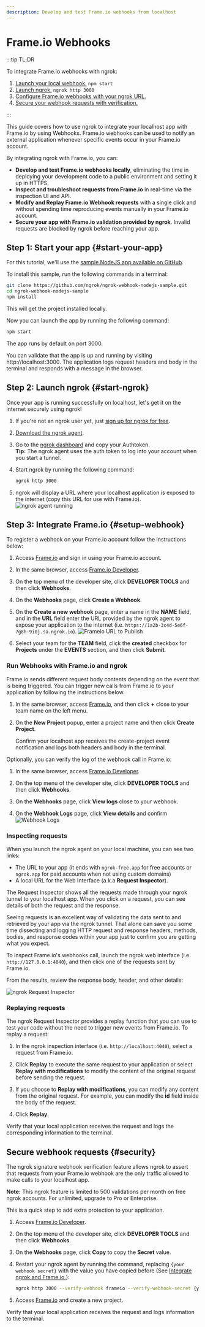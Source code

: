 ```yaml
---
description: Develop and test Frame.io webhooks from localhost
---
```


# Frame.io Webhooks

:::tip TL;DR

To integrate Frame.io webhooks with ngrok:

1. [Launch your local webhook.](#start-your-app) `npm start`
1. [Launch ngrok.](#start-ngrok) `ngrok http 3000`
1. [Configure Frame.io webhooks with your ngrok URL.](#setup-webhook)
1. [Secure your webhook requests with verification.](#security)

:::

This guide covers how to use ngrok to integrate your localhost app with Frame.io by using Webhooks.
Frame.io webhooks can be used to notify an external application whenever specific events occur in your Frame.io account.

By integrating ngrok with Frame.io, you can:

- **Develop and test Frame.io webhooks locally**, eliminating the time in deploying your development code to a public environment and setting it up in HTTPS.
- **Inspect and troubleshoot requests from Frame.io** in real-time via the inspection UI and API.
- **Modify and Replay Frame.io Webhook requests** with a single click and without spending time reproducing events manually in your Frame.io account.
- **Secure your app with Frame.io validation provided by ngrok**. Invalid requests are blocked by ngrok before reaching your app.

## **Step 1**: Start your app {#start-your-app}

For this tutorial, we'll use the [sample NodeJS app available on GitHub](https://github.com/ngrok/ngrok-webhook-nodejs-sample).

To install this sample, run the following commands in a terminal:

```bash
git clone https://github.com/ngrok/ngrok-webhook-nodejs-sample.git
cd ngrok-webhook-nodejs-sample
npm install
```

This will get the project installed locally.

Now you can launch the app by running the following command:

```bash
npm start
```

The app runs by default on port 3000.

You can validate that the app is up and running by visiting http://localhost:3000. The application logs request headers and body in the terminal and responds with a message in the browser.

## **Step 2**: Launch ngrok {#start-ngrok}

Once your app is running successfully on localhost, let's get it on the internet securely using ngrok!

1. If you're not an ngrok user yet, just [sign up for ngrok for free](https://ngrok.com/signup).

1. [Download the ngrok agent](https://ngrok.com/download).

1. Go to the [ngrok dashboard](https://dashboard.ngrok.com) and copy your Authtoken. <br />
   **Tip:** The ngrok agent uses the auth token to log into your account when you start a tunnel.
1. Start ngrok by running the following command:

   ```bash
   ngrok http 3000
   ```

1. ngrok will display a URL where your localhost application is exposed to the internet (copy this URL for use with Frame.io).
   ![ngrok agent running](/img/integrations/launch_ngrok_tunnel.png)

## **Step 3**: Integrate Frame.io {#setup-webhook}

To register a webhook on your Frame.io account follow the instructions below:

1. Access [Frame.io](https://frame.io/) and sign in using your Frame.io account.

1. In the same browser, access [Frame.io Developer](https://developer.frame.io/).

1. On the top menu of the developer site, click **DEVELOPER TOOLS** and then click **Webhooks**.

1. On the **Webhooks** page, click **Create a Webhook**.

1. On the **Create a new webhook** page, enter a name in the **NAME** field, and in the **URL** field enter the URL provided by the ngrok agent to expose your application to the internet (i.e. `https://1a2b-3c4d-5e6f-7g8h-9i0j.sa.ngrok.io`).
   ![Frameio URL to Publish](img/ngrok_url_configuration_frameio.png)

1. Select your team for the **TEAM** field, click the **created** checkbox for **Projects** under the **EVENTS** section, and then click **Submit**.

### Run Webhooks with Frame.io and ngrok

Frame.io sends different request body contents depending on the event that is being triggered.
You can trigger new calls from Frame.io to your application by following the instructions below.

1. In the same browser, access [Frame.io](https://frame.io/), and then click **+** close to your team name on the left menu.

1. On the **New Project** popup, enter a project name and then click **Create Project**.

   Confirm your localhost app receives the create-project event notification and logs both headers and body in the terminal.

Optionally, you can verify the log of the webhook call in Frame.io:

1. In the same browser, access [Frame.io Developer](https://developer.frame.io/).

1. On the top menu of the developer site, click **DEVELOPER TOOLS** and then click **Webhooks**.

1. On the **Webhooks** page, click **View logs** close to your webhook.

1. On the **Webhook Logs** page, click **View details** and confirm
   ![Webhook Logs](img/ngrok_logs_frameio.png)

### Inspecting requests

When you launch the ngrok agent on your local machine, you can see two links:

- The URL to your app (it ends with `ngrok-free.app` for free accounts or `ngrok.app` for paid accounts when not using custom domains)
- A local URL for the Web Interface (a.k.a **Request Inspector**).

The Request Inspector shows all the requests made through your ngrok tunnel to your localhost app. When you click on a request, you can see details of both the request and the response.

Seeing requests is an excellent way of validating the data sent to and retrieved by your app via the ngrok tunnel. That alone can save you some time dissecting and logging HTTP request and response headers, methods, bodies, and response codes within your app just to confirm you are getting what you expect.

To inspect Frame.io's webhooks call, launch the ngrok web interface (i.e. `http://127.0.0.1:4040`), and then click one of the requests sent by Frame.io.

From the results, review the response body, header, and other details:

![ngrok Request Inspector](img/ngrok_introspection_frameio_webhooks.png)

### Replaying requests

The ngrok Request Inspector provides a replay function that you can use to test your code without the need to trigger new events from Frame.io. To replay a request:

1. In the ngrok inspection interface (i.e. `http://localhost:4040`), select a request from Frame.io.

1. Click **Replay** to execute the same request to your application or select **Replay with modifications** to modify the content of the original request before sending the request.

1. If you choose to **Replay with modifications**, you can modify any content from the original request. For example, you can modify the **id** field inside the body of the request.

1. Click **Replay**.

Verify that your local application receives the request and logs the corresponding information to the terminal.

## Secure webhook requests {#security}

The ngrok signature webhook verification feature allows ngrok to assert that requests from your Frame.io webhook are the only traffic allowed to make calls to your localhost app.

**Note:** This ngrok feature is limited to 500 validations per month on free ngrok accounts. For unlimited, upgrade to Pro or Enterprise.

This is a quick step to add extra protection to your application.

1. Access [Frame.io Developer](https://developer.frame.io/).

1. On the top menu of the developer site, click **DEVELOPER TOOLS** and then click **Webhooks**.

1. On the **Webhooks** page, click **Copy** to copy the **Secret** value.

1. Restart your ngrok agent by running the command, replacing `{your webhook secret}` with the value you have copied before (See [Integrate ngrok and Frame.io.](#setup-webhook)):

   ```bash
   ngrok http 3000 --verify-webhook frameio --verify-webhook-secret {your webhook secret}
   ```

1. Access [Frame.io](https://frame.io/) and create a new project.

Verify that your local application receives the request and logs information to the terminal.
